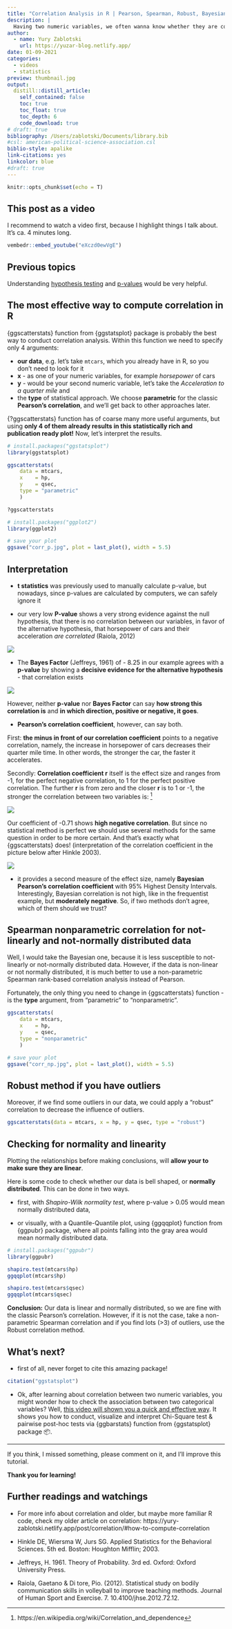 ```yaml
---
title: "Correlation Analysis in R | Pearson, Spearman, Robust, Bayesian | How to conduct, visualise and interpret"
description: |
  Having two numeric variables, we often wanna know whether they are correlated and how. One simple command {ggscatterstats} can answer both questions by visualizing the data and conducting frequentists and bayesian correlation analysis at the same time. So, let's learn how to do that, how to interpret all those results and how to choose the right correlation method in the first place.  
author:
  - name: Yury Zablotski
    url: https://yuzar-blog.netlify.app/
date: 01-09-2021
categories:
  - videos
  - statistics
preview: thumbnail.jpg
output:
  distill::distill_article:
    self_contained: false
    toc: true
    toc_float: true
    toc_depth: 6
    code_download: true
# draft: true
bibliography: /Users/zablotski/Documents/library.bib
#csl: american-political-science-association.csl
biblio-style: apalike
link-citations: yes
linkcolor: blue
#draft: true
---
```



```r
knitr::opts_chunk$set(echo = T)
```

## This post as a video

I recommend to watch a video first, because I highlight things I talk about. It's ca. 4 minutes long.

```r
vembedr::embed_youtube("eXczd0ewVgE")
```

## Previous topics

Understanding [hypothesis testing](https://yuzar-blog.netlify.app/posts/2021-06-04-my-second-blog-postthis-one-will-be-really-good/) and [p-values](https://yuzar-blog.netlify.app/posts/2021-07-31-p-value-intuitive-explanation/) would be very helpful. 


## The most effective way to compute correlation in R

{ggscatterstats} function from {ggstatsplot} package is probably the best way to conduct correlation analysis. Within this function we need to specify only 4 arguments:

- **our data**, e.g. let's take `mtcars`, which you already have in R, so you don't need to look for it
- **x** - as one of your numeric variables, for example *horsepower* of cars
- **y** - would be your second numeric variable, let's take the *Acceleration to a quarter mile* and
- the **type** of statistical approach. We choose **parametric** for the classic **Pearson’s correlation**, and we'll get back to other approaches later.

{?ggscatterstats} function has of coarse many more useful arguments, but using **only 4 of them already results in this statistically rich and publication ready plot!** Now, let's interpret the results.

```r
# install.packages("ggstatsplot")
library(ggstatsplot)

ggscatterstats(
    data = mtcars, 
    x    = hp,
    y    = qsec,
    type = "parametric"
    )

?ggscatterstats

# install.packages("ggplot2")
library(ggplot2)

# save your plot
ggsave("corr_p.jpg", plot = last_plot(), width = 5.5)
```

## Interpretation

- **t statistics** was previously used to manually calculate p-value, but nowadays, since p-values are calculated by computers, we can safely ignore it

- our very low **P-value** shows a very strong evidence against the null hypothesis, that there is no correlation between our variables, in favor of the alternative hypothesis, that horsepower of cars and their acceleration *are correlated* (Raiola, 2012)

![](p_value_interpretation.png)

- The **Bayes Factor** (Jeffreys, 1961) of - 8.25 in our example agrees with a **p-value** by showing a **decisive evidence for the alternative hypothesis** - that correlation exists

![](bf_interpretation.png)


However, neither **p-value** nor **Bayes Factor** can say **how strong this correlation is** and **in which direction, positive or negative, it goes**.

- **Pearson's correlation coefficient**, however, can say both. 

First: **the minus in front of our correlation coefficient** points to a negative correlation, namely, the increase in horsepower of cars decreases their quarter mile time. In other words, the stronger the car, the faster it accelerates.

Secondly: **Correlation coefficient r** itself is the effect size and ranges from -1, for the perfect negative correlation, to 1 for the perfect positive correlation. The further **r** is from zero and the closer **r** is to 1 or -1, the stronger the correlation between two variables is: [^1]

[^1]: https://en.wikipedia.org/wiki/Correlation_and_dependence

![](correlation_examples.png)

Our coefficient of -0.71 shows **high negative correlation**. But since no statistical method is perfect we should use several methods for the same question in order to be more certain. And that's exactly what {ggscatterstats} does! (interpretation of the correlation coefficient in the picture below after Hinkle 2003). 

![](correlation_interpretation.png)



- it provides a second measure of the effect size, namely **Bayesian Pearson's correlation coefficient** with 95% Highest Density Intervals. Interestingly, Bayesian correlation is not high, like in the frequentist example, but **moderately negative**. So, if two methods don't agree, which of them should we trust?


## Spearman nonparametric correlation for not-linearly and not-normally distributed data

Well, I would take the Bayesian one, because it is less susceptible to not-linearly or not-normally distributed data. However, if the data is non-linear or not normally distributed, it is much better to use a non-parametric Spearman rank-based correlation analysis instead of Pearson.

Fortunately, the only thing you need to change in {ggscatterstats} function - is the **type** argument, from "parametric" to "nonparametric". 

```r
ggscatterstats(
    data = mtcars, 
    x    = hp,
    y    = qsec,
    type = "nonparametric"
    )

# save your plot
ggsave("corr_np.jpg", plot = last_plot(), width = 5.5)
```


## Robust method if you have outliers

Moreover, if we find some outliers in our data, we could apply a "robust" correlation to decrease the influence of outliers.


```r
ggscatterstats(data = mtcars, x = hp, y = qsec, type = "robust")
```



## Checking for normality and linearity

Plotting the relationships before making conclusions, will **allow your to make sure they are linear**.

Here is some code to check whether our data is bell shaped, or **normally distributed**. This can be done in two ways.

- first, with *Shapiro-Wilk normality test*, where p-value > 0.05 would mean normally distributed data, 

- or visually, with a Quantile-Quantile plot, using {ggqqplot} function from {ggpubr} package, where all points falling into the gray area would mean normally distributed data.


```r
# install.packages("ggpubr")
library(ggpubr)

shapiro.test(mtcars$hp) 
ggqqplot(mtcars$hp) 

shapiro.test(mtcars$qsec) 
ggqqplot(mtcars$qsec) 
```
**Conclusion:** Our data is linear and normally distributed, so we are fine with the classic Pearson's correlation. However, if it is not the case, take a non-parametric Spearman correlation and if you find lots (>3) of outliers, use the Robust correlation method.



## What's next?

- first of all, never forget to cite this amazing package!

```r
citation("ggstatsplot")
```

- Ok, after learning about correlation between two numeric variables, you might wonder how to check the association between two categorical variables? Well, [this video will shown you a quick and effective way](https://youtu.be/8Tj0-yMPO64). It shows you how to conduct, visualize and interpret Chi-Square test & pairwise post-hoc tests via {ggbarstats} function from {ggstatsplot} package 📦.

---

If you think, I missed something, please comment on it, and I’ll improve this tutorial.

**Thank you for learning!**

## Further readings and watchings

- For more info about correlation and older, but maybe more familiar R code, check my older article on correlation: https://yury-zablotski.netlify.app/post/correlation/#how-to-compute-correlation

- Hinkle DE, Wiersma W, Jurs SG. Applied Statistics for the Behavioral Sciences. 5th ed. Boston: Houghton Mifflin; 2003.

- Jeffreys, H. 1961. Theory of Probability. 3rd ed. Oxford: Oxford University Press.

- Raiola, Gaetano & Di tore, Pio. (2012). Statistical study on bodily communication skills in volleyball to improve teaching methods. Journal of Human Sport and Exercise. 7. 10.4100/jhse.2012.72.12. 
